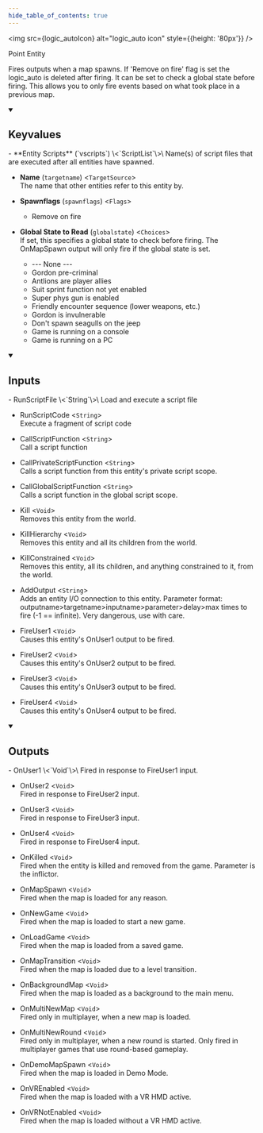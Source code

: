 ```yaml
---
hide_table_of_contents: true
---
```


<!---
!!!!!!
THIS PAGE IS AUTOGENERATED FROM GAME FGD DEFINITIONS!
DO NOT EDIT MANUALLY!
!!!!!!

In order to make edits, you can make an annotation file in /fgd_dump_overrides
-->



<img src={logic_autoIcon} alt="logic_auto icon" style={{height: '80px'}} />

Point Entity

Fires outputs when a map spawns. If 'Remove on fire' flag is set the logic_auto is deleted after firing. It can be set to check a global state before firing. This allows you to only fire events based on what took place in a previous map.

<details open>
<summary><h2>Keyvalues</h2></summary>
- **Entity Scripts** (`vscripts`) \<`ScriptList`\>\
Name(s) of script files that are executed after all entities have spawned.

- **Name** (`targetname`) \<`TargetSource`\>\
The name that other entities refer to this entity by.

- **Spawnflags** (`spawnflags`) \<`Flags`\>
  - Remove on fire 


- **Global State to Read** (`globalstate`) \<`Choices`\>\
If set, this specifies a global state to check before firing. The OnMapSpawn output will only fire if the global state is set.
  - --- None --- 
  - Gordon pre-criminal 
  - Antlions are player allies 
  - Suit sprint function not yet enabled 
  - Super phys gun is enabled 
  - Friendly encounter sequence (lower weapons, etc.) 
  - Gordon is invulnerable 
  - Don't spawn seagulls on the jeep 
  - Game is running on a console 
  - Game is running on a PC 



 </details>
<details open>
<summary><h2>Inputs</h2></summary>
- RunScriptFile \<`String`\>\
Load and execute a script file

- RunScriptCode \<`String`\>\
Execute a fragment of script code

- CallScriptFunction \<`String`\>\
Call a script function

- CallPrivateScriptFunction \<`String`\>\
Calls a script function from this entity's private script scope.

- CallGlobalScriptFunction \<`String`\>\
Calls a script function in the global script scope.

- Kill \<`Void`\>\
Removes this entity from the world.

- KillHierarchy \<`Void`\>\
Removes this entity and all its children from the world.

- KillConstrained \<`Void`\>\
Removes this entity, all its children, and anything constrained to it, from the world.

- AddOutput \<`String`\>\
Adds an entity I/O connection to this entity. Parameter format: outputname&gt;targetname>inputname&gt;parameter&gt;delay&gt;max times to fire (-1 == infinite). Very dangerous, use with care.

- FireUser1 \<`Void`\>\
Causes this entity's OnUser1 output to be fired.

- FireUser2 \<`Void`\>\
Causes this entity's OnUser2 output to be fired.

- FireUser3 \<`Void`\>\
Causes this entity's OnUser3 output to be fired.

- FireUser4 \<`Void`\>\
Causes this entity's OnUser4 output to be fired.


 </details>
<details open>
<summary><h2>Outputs</h2></summary>
- OnUser1 \<`Void`\>\
Fired in response to FireUser1 input.

- OnUser2 \<`Void`\>\
Fired in response to FireUser2 input.

- OnUser3 \<`Void`\>\
Fired in response to FireUser3 input.

- OnUser4 \<`Void`\>\
Fired in response to FireUser4 input.

- OnKilled \<`Void`\>\
Fired when the entity is killed and removed from the game. Parameter is the inflictor.

- OnMapSpawn \<`Void`\>\
Fired when the map is loaded for any reason.

- OnNewGame \<`Void`\>\
Fired when the map is loaded to start a new game.

- OnLoadGame \<`Void`\>\
Fired when the map is loaded from a saved game.

- OnMapTransition \<`Void`\>\
Fired when the map is loaded due to a level transition.

- OnBackgroundMap \<`Void`\>\
Fired when the map is loaded as a background to the main menu.

- OnMultiNewMap \<`Void`\>\
Fired only in multiplayer, when a new map is loaded.

- OnMultiNewRound \<`Void`\>\
Fired only in multiplayer, when a new round is started. Only fired in multiplayer games that use round-based gameplay.

- OnDemoMapSpawn \<`Void`\>\
Fired when the map is loaded in Demo Mode.

- OnVREnabled \<`Void`\>\
Fired when the map is loaded with a VR HMD active.

- OnVRNotEnabled \<`Void`\>\
Fired when the map is loaded without a VR HMD active.


 </details>